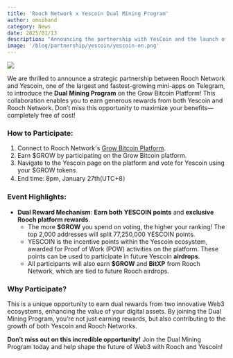 ```yaml
---
title: 'Rooch Network x Yescoin Dual Mining Program'
author: omnihand
category: News
date: 2025/01/13
description: "Announcing the partnership with YesCoin and the launch of the Dual Mining Program on the Grow Bitcoin Platform, allowing participants to earn generous rewards from both Yescoin and Rooch Network."
image: '/blog/partnership/yescoin/yescoin-en.png'
---
```



<PostHeader />

![](/blog/partnership/yescoin/yescoin-en.png)

We are thrilled to announce a strategic partnership between Rooch Network and Yescoin, one of the largest and fastest-growing mini-apps on Telegram, to introduce the **Dual Mining Program** on the Grow Bitcoin Platform! This collaboration enables you to earn generous rewards from both Yescoin and Rooch Network. Don’t miss this opportunity to maximize your benefits—completely free of cost!

### How to Participate:

1. Connect to Rooch Network's [Grow Bitcoin Platform](https://grow.rooch.network/).
2. Earn $GROW by participating on the Grow Bitcoin platform.
3. Navigate to the Yescoin page on the platform and vote for Yescoin using your $GROW tokens.
4. End time:  8pm, January 27th(UTC+8） 

### Event Highlights:

- **Dual Reward Mechanism**: **Earn both YESCOIN points** and **exclusive Rooch platform rewards**.
    - The more **$GROW** you spend on voting, the higher your ranking! The top 2,000 addresses will split  77,250,000 YESCOIN points.
    - YESCOIN is the incentive points within the Yescoin ecosystem, awarded for Proof of Work (POW) activities on the platform. These points can be used to participate in future Yescoin **airdrops**.
    - All participants will also earn **$GROW** and **BitXP** from Rooch Network, which are tied to future Rooch airdrops.

### Why Participate?

This is a unique opportunity to earn dual rewards from two innovative Web3 ecosystems, enhancing the value of your digital assets. By joining the Dual Mining Program, you’re not just earning rewards, but also contributing to the growth of both Yescoin and Rooch Networks.

**Don’t miss out on this incredible opportunity!** Join the Dual Mining Program today and help shape the future of Web3 with Rooch and Yescoin!
